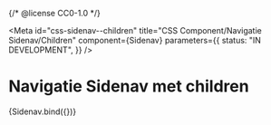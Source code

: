 {/* @license CC0-1.0 */}


<Meta
  id="css-sidenav--children"
  title="CSS Component/Navigatie Sidenav/Children"
  component={Sidenav}
  parameters={{
    status: "IN DEVELOPMENT",
  }}
/>

# Navigatie Sidenav met children

<Canvas>
  <Story
    name="Children"
    args={{
      items: [
        { href: "#", title: "Home" },
        { href: "#", title: "Wonen en leven" },
        { href: "#", title: "Parken en groen" },
        {
          href: "#",
          title: "Bomen",
          haschildren: true,
          children: [
            { href: "#", title: "Bomennieuws" },
            { href: "#", title: "Bomen planten en kappen", current: true },
            { href: "#", title: "Bomenzorg en bomenbeleid" },
            { href: "#", title: "Ziekten en plagen" },
            { href: "#", title: "Overlast bomen" },
            { href: "#", title: "Zorgvuldig met bomen omgaan" },
          ],
        },
      ],
    }}
    parameters={{
      docs: {
        source: {
          state: "closed",
        },
      },
    }}
  >
    {Sidenav.bind({})}
  </Story>
</Canvas>
